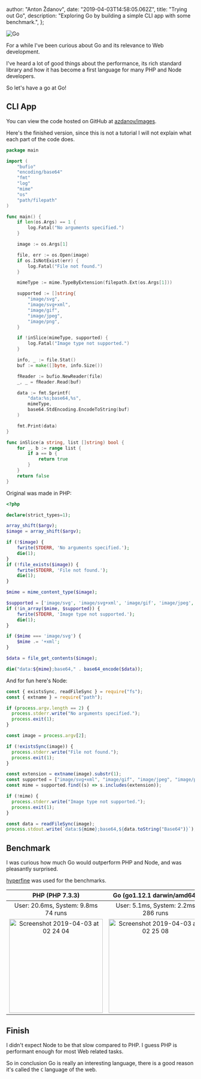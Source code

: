 
  author: "Anton Ždanov",
  date: "2019-04-03T14:58:05.062Z",
  title: "Trying out Go",
  description: "Exploring Go by building a simple CLI app with some benchmark.",
};


<Image src={go} alt="Go" />

For a while I've been curious about Go and its relevance to Web development.

I've heard a lot of good things about the performance, its rich standard library and how it has become a first language for many PHP and Node developers.

So let's have a go at Go!

## CLI App

You can view the code hosted on GitHub at [azdanov/images](https://github.com/azdanov/images).

Here's the finished version, since this is not a tutorial I will not explain what each part of the code does.

```go
package main

import (
	"bufio"
	"encoding/base64"
	"fmt"
	"log"
	"mime"
	"os"
	"path/filepath"
)

func main() {
	if len(os.Args) == 1 {
		log.Fatal("No arguments specified.")
	}

	image := os.Args[1]

	file, err := os.Open(image)
	if os.IsNotExist(err) {
		log.Fatal("File not found.")
	}

	mimeType := mime.TypeByExtension(filepath.Ext(os.Args[1]))

	supported := []string{
		"image/svg",
		"image/svg+xml",
		"image/gif",
		"image/jpeg",
		"image/png",
	}

	if !inSlice(mimeType, supported) {
		log.Fatal("Image type not supported.")
	}

	info, _ := file.Stat()
	buf := make([]byte, info.Size())

	fReader := bufio.NewReader(file)
	_, _ = fReader.Read(buf)

	data := fmt.Sprintf(
		"data:%s;base64,%s",
		mimeType,
		base64.StdEncoding.EncodeToString(buf)
	)

	fmt.Print(data)
}

func inSlice(a string, list []string) bool {
	for _, b := range list {
		if a == b {
			return true
		}
	}
	return false
}
```

Original was made in PHP:

```php
<?php

declare(strict_types=1);

array_shift($argv);
$image = array_shift($argv);

if (!$image) {
    fwrite(STDERR, 'No arguments specified.');
    die(1);
}
if (!file_exists($image)) {
    fwrite(STDERR, 'File not found.');
    die(1);
}

$mime = mime_content_type($image);

$supported = ['image/svg', 'image/svg+xml', 'image/gif', 'image/jpeg', 'image/png'];
if (!in_array($mime, $supported)) {
    fwrite(STDERR, 'Image type not supported.');
    die(1);
}

if ($mime === 'image/svg') {
    $mime .= '+xml';
}

$data = file_get_contents($image);

die("data:${mime};base64," . base64_encode($data));
```

And for fun here's Node:

```javascript
const { existsSync, readFileSync } = require("fs");
const { extname } = require("path");

if (process.argv.length == 2) {
  process.stderr.write("No arguments specified.");
  process.exit(1);
}

const image = process.argv[2];

if (!existsSync(image)) {
  process.stderr.write("File not found.");
  process.exit(1);
}

const extension = extname(image).substr(1);
const supported = ["image/svg+xml", "image/gif", "image/jpeg", "image/png"];
const mime = supported.find((s) => s.includes(extension));

if (!mime) {
  process.stderr.write("Image type not supported.");
  process.exit(1);
}

const data = readFileSync(image);
process.stdout.write(`data:${mime};base64,${data.toString("Base64")}`);
```

## Benchmark

I was curious how much Go would outperform PHP and Node, and was pleasantly surprised.

[hyperfine](https://github.com/sharkdp/hyperfine) was used for the benchmarks.

|                                                                                                                               PHP (PHP 7.3.3)                                                                                                                               |                                                                                                                         Go (go1.12.1 darwin/amd64)                                                                                                                          |                                                                                                                               Node (v11.13.0)                                                                                                                               |
| :-------------------------------------------------------------------------------------------------------------------------------------------------------------------------------------------------------------------------------------------------------------------------: | :-------------------------------------------------------------------------------------------------------------------------------------------------------------------------------------------------------------------------------------------------------------------------: | :-------------------------------------------------------------------------------------------------------------------------------------------------------------------------------------------------------------------------------------------------------------------------: |
|                                                                                                                  User: 20.6ms, System: 9.8ms <br/> 74 runs                                                                                                                  |                                                                                                                  User: 5.1ms, System: 2.2ms <br/> 286 runs                                                                                                                  |                                                                                                                 User: 72.9ms, System: 18.7ms <br/> 30 runs                                                                                                                  |
| [<img width="250" alt="Screenshot 2019-04-03 at 02 24 04" src="https://user-images.githubusercontent.com/6123841/55442537-becd1c00-55b7-11e9-8d53-5ab7d3f207ad.png"/>](https://user-images.githubusercontent.com/6123841/55442537-becd1c00-55b7-11e9-8d53-5ab7d3f207ad.png) | [<img width="250" alt="Screenshot 2019-04-03 at 02 25 08" src="https://user-images.githubusercontent.com/6123841/55442538-becd1c00-55b7-11e9-96c8-3591b8695f36.png"/>](https://user-images.githubusercontent.com/6123841/55442538-becd1c00-55b7-11e9-96c8-3591b8695f36.png) | [<img width="250" alt="Screenshot 2019-04-03 at 03 57 33" src="https://user-images.githubusercontent.com/6123841/55445574-b16a5e80-55c4-11e9-84af-aa0c6bfca89c.png"/>](https://user-images.githubusercontent.com/6123841/55445574-b16a5e80-55c4-11e9-84af-aa0c6bfca89c.png) |

## Finish

I didn't expect Node to be that slow compared to PHP. I guess PHP is performant enough for most Web related tasks.

So in conclusion Go is really an interesting language, there is a good reason it's called the `C` language of the web.
